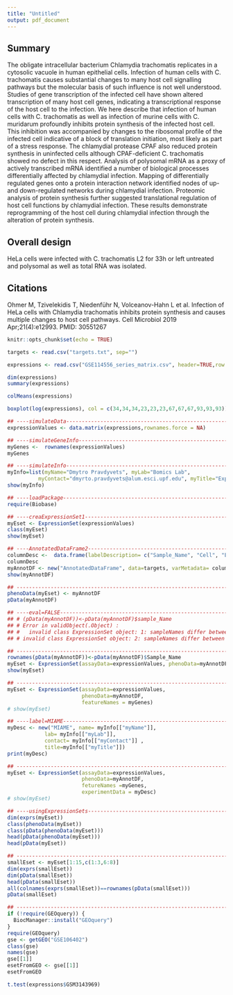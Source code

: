 ```yaml
---
title: "Untitled"
output: pdf_document
---
```

## Summary	
The obligate intracellular bacterium Chlamydia trachomatis replicates in a cytosolic vacuole in human epithelial cells. Infection of human cells with C. trachomatis causes substantial changes to many host cell signalling pathways but the molecular basis of such influence is not well understood. Studies of gene transcription of the infected cell have shown altered transcription of many host cell genes, indicating a transcriptional response of the host cell to the infection. We here describe that infection of human cells with C. trachomatis as well as infection of murine cells with C. muridarum profoundly inhibits protein synthesis of the infected host cell. This inhibition was accompanied by changes to the ribosomal profile of the infected cell indicative of a block of translation initiation, most likely as part of a stress response. The chlamydial protease CPAF also reduced protein synthesis in uninfected cells although CPAF-deficient C. trachomatis showed no defect in this respect. Analysis of polysomal mRNA as a proxy of actively transcribed mRNA identified a number of biological processes differentially affected by chlamydial infection. Mapping of differentially regulated genes onto a protein interaction network identified nodes of up- and down-regulated networks during chlamydial infection. Proteomic analysis of protein synthesis further suggested translational regulation of host cell functions by chlamydial infection. These results demonstrate reprogramming of the host cell during chlamydial infection through the alteration of protein synthesis.
 	
## Overall design	
HeLa cells were infected with C. trachomatis L2 for 33h or left untreated and polysomal as well as total RNA was isolated.

## Citations
Ohmer M, Tzivelekidis T, Niedenführ N, Volceanov-Hahn L et al. Infection of HeLa cells with Chlamydia trachomatis inhibits protein synthesis and causes multiple changes to host cell pathways. Cell Microbiol 2019 Apr;21(4):e12993. PMID: 30551267


```r
knitr::opts_chunk$set(echo = TRUE)
```

```r
targets <- read.csv("targets.txt", sep="")
```

```r
expressions <- read.csv("GSE114556_series_matrix.csv", header=TRUE,row.names = 1)
```

```r
dim(expressions)
summary(expressions)
```

```r
colMeans(expressions)
```


```r
boxplot(log(expressions), col = c(34,34,34,23,23,23,67,67,67,93,93,93))
```

```r

## ----simulateData--------------------------------------------------------
expressionValues <- data.matrix(expressions,rownames.force = NA)
```



```r
## ----simulateGeneInfo----------------------------------------------------
myGenes <-  rownames(expressionValues)
myGenes
```

```r

## ----simulateInfo--------------------------------------------------------
myInfo=list(myName="Dmytro Pravdyvets", myLab="Bomics Lab", 
          myContact="dmyrto.pravdyvets@alum.esci.upf.edu", myTitle="ExpressionSets exercises Omics course BDBI2019")
show(myInfo)
```


```r
## ----loadPackage---------------------------------------------------------
require(Biobase)
```


```r
## ----creaExpressionSet1--------------------------------------------------
myEset <- ExpressionSet(expressionValues)
class(myEset)
show(myEset)
```


```r
## ----AnnotatedDataFrame2-------------------------------------------------
columnDesc <-  data.frame(labelDescription= c("Sample_Name", "Cell", "Experiment_Type", "TSA", "Replicate"))
columnDesc
myAnnotDF <- new("AnnotatedDataFrame", data=targets, varMetadata= columnDesc)
show(myAnnotDF)
```


```r
## ------------------------------------------------------------------------
phenoData(myEset) <- myAnnotDF
pData(myAnnotDF)

## ----eval=FALSE----------------------------------------------------------
## # (pData(myAnnotDF))<-pData(myAnnotDF)$sample_Name
## # Error in validObject(.Object) :
## #   invalid class ExpressionSet object: 1: sampleNames differ between assayData and phenoData
## # invalid class ExpressionSet object: 2: sampleNames differ between phenoData and protocolData
```


```r
## ------------------------------------------------------------------------
rownames(pData(myAnnotDF))<-pData(myAnnotDF)$Sample_Name
myEset <- ExpressionSet(assayData=expressionValues, phenoData=myAnnotDF)
show(myEset)
```


```r
## ------------------------------------------------------------------------
myEset <- ExpressionSet(assayData=expressionValues, 
                        phenoData=myAnnotDF, 
                        featureNames = myGenes)
# show(myEset)
```


```r
## ----label=MIAME---------------------------------------------------------
myDesc <- new("MIAME", name= myInfo[["myName"]],
            lab= myInfo[["myLab"]],
            contact= myInfo[["myContact"]] ,
            title=myInfo[["myTitle"]])
print(myDesc)
```


```r
## ------------------------------------------------------------------------
myEset <- ExpressionSet(assayData=expressionValues, 
                        phenoData=myAnnotDF,
                        fetureNames =myGenes,
                        experimentData = myDesc)
# show(myEset)
```


```r
## ----usingExpressionSets-------------------------------------------------
dim(exprs(myEset))
class(phenoData(myEset))
class(pData(phenoData(myEset)))
head(pData(phenoData(myEset)))
head(pData(myEset))
```


```r
## ------------------------------------------------------------------------
smallEset <- myEset[1:15,c(1:3,6:8)]
dim(exprs(smallEset))
dim(pData(smallEset))
head(pData(smallEset))
all(colnames(exprs(smallEset))==rownames(pData(smallEset)))
pData(smallEset)
```



```r
## ------------------------------------------------------------------------
if (!require(GEOquery)) {
  BiocManager::install("GEOquery")
}
require(GEOquery)
gse <- getGEO("GSE106402")
class(gse)
names(gse)
gse[[1]]
esetFromGEO <- gse[[1]]
esetFromGEO
```









```r
t.test(expressions$GSM3143969)

```

```r

```